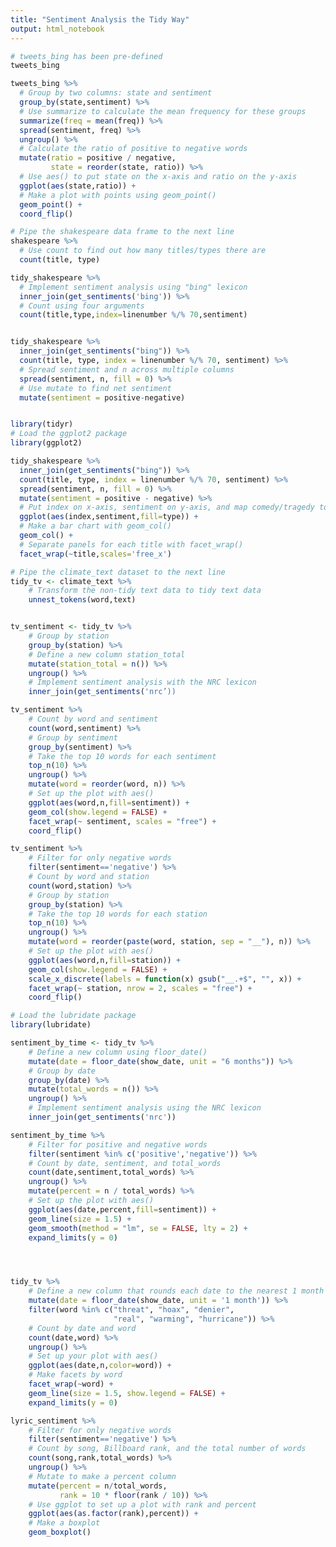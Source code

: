 ```yaml
---
title: "Sentiment Analysis the Tidy Way"
output: html_notebook
---
```


```r
# tweets_bing has been pre-defined
tweets_bing

tweets_bing %>% 
  # Group by two columns: state and sentiment
  group_by(state,sentiment) %>%
  # Use summarize to calculate the mean frequency for these groups
  summarize(freq = mean(freq)) %>%
  spread(sentiment, freq) %>%
  ungroup() %>%
  # Calculate the ratio of positive to negative words
  mutate(ratio = positive / negative,
         state = reorder(state, ratio)) %>%
  # Use aes() to put state on the x-axis and ratio on the y-axis
  ggplot(aes(state,ratio)) +
  # Make a plot with points using geom_point()
  geom_point() +
  coord_flip()
```

```r
# Pipe the shakespeare data frame to the next line
shakespeare %>% 
  # Use count to find out how many titles/types there are
  count(title, type)
```


```r
tidy_shakespeare %>%
  # Implement sentiment analysis using "bing" lexicon
  inner_join(get_sentiments('bing')) %>%
  # Count using four arguments
  count(title,type,index=linenumber %/% 70,sentiment)


tidy_shakespeare %>%
  inner_join(get_sentiments("bing")) %>%
  count(title, type, index = linenumber %/% 70, sentiment) %>%
  # Spread sentiment and n across multiple columns
  spread(sentiment, n, fill = 0) %>%
  # Use mutate to find net sentiment
  mutate(sentiment = positive-negative)


library(tidyr)
# Load the ggplot2 package
library(ggplot2)

tidy_shakespeare %>%
  inner_join(get_sentiments("bing")) %>%
  count(title, type, index = linenumber %/% 70, sentiment) %>%
  spread(sentiment, n, fill = 0) %>%
  mutate(sentiment = positive - negative) %>%
  # Put index on x-axis, sentiment on y-axis, and map comedy/tragedy to fill
  ggplot(aes(index,sentiment,fill=type)) +
  # Make a bar chart with geom_col()
  geom_col() +
  # Separate panels for each title with facet_wrap()
  facet_wrap(~title,scales='free_x')
```

```r
# Pipe the climate_text dataset to the next line
tidy_tv <- climate_text %>%
    # Transform the non-tidy text data to tidy text data
    unnest_tokens(word,text)


tv_sentiment <- tidy_tv %>% 
    # Group by station
    group_by(station) %>% 
    # Define a new column station_total
    mutate(station_total = n()) %>%
    ungroup() %>%
    # Implement sentiment analysis with the NRC lexicon
    inner_join(get_sentiments('nrc’))

```


```r
tv_sentiment %>%
    # Count by word and sentiment
    count(word,sentiment) %>%
    # Group by sentiment
    group_by(sentiment) %>%
    # Take the top 10 words for each sentiment
    top_n(10) %>%
    ungroup() %>%
    mutate(word = reorder(word, n)) %>%
    # Set up the plot with aes()
    ggplot(aes(word,n,fill=sentiment)) +
    geom_col(show.legend = FALSE) +
    facet_wrap(~ sentiment, scales = "free") +
    coord_flip()

tv_sentiment %>%
    # Filter for only negative words
    filter(sentiment=='negative') %>%
    # Count by word and station
    count(word,station) %>%
    # Group by station
    group_by(station) %>%
    # Take the top 10 words for each station
    top_n(10) %>%
    ungroup() %>%
    mutate(word = reorder(paste(word, station, sep = "__"), n)) %>%
    # Set up the plot with aes()
    ggplot(aes(word,n,fill=station)) +
    geom_col(show.legend = FALSE) +
    scale_x_discrete(labels = function(x) gsub("__.+$", "", x)) +
    facet_wrap(~ station, nrow = 2, scales = "free") +
    coord_flip()
```


```r
# Load the lubridate package
library(lubridate)

sentiment_by_time <- tidy_tv %>%
    # Define a new column using floor_date()
    mutate(date = floor_date(show_date, unit = "6 months")) %>%
    # Group by date
    group_by(date) %>%
    mutate(total_words = n()) %>%
    ungroup() %>%
    # Implement sentiment analysis using the NRC lexicon
    inner_join(get_sentiments('nrc'))

sentiment_by_time %>%
    # Filter for positive and negative words
    filter(sentiment %in% c('positive','negative')) %>%
    # Count by date, sentiment, and total_words
    count(date,sentiment,total_words) %>%
    ungroup() %>%
    mutate(percent = n / total_words) %>%
    # Set up the plot with aes()
    ggplot(aes(date,percent,fill=sentiment)) +
    geom_line(size = 1.5) +
    geom_smooth(method = "lm", se = FALSE, lty = 2) +
    expand_limits(y = 0)




tidy_tv %>%
    # Define a new column that rounds each date to the nearest 1 month
    mutate(date = floor_date(show_date, unit = '1 month')) %>%
    filter(word %in% c("threat", "hoax", "denier",
                       "real", "warming", "hurricane")) %>%
    # Count by date and word
    count(date,word) %>%
    ungroup() %>%
    # Set up your plot with aes()
    ggplot(aes(date,n,color=word)) +
    # Make facets by word
    facet_wrap(~word) +
    geom_line(size = 1.5, show.legend = FALSE) +
    expand_limits(y = 0)
```


```r
lyric_sentiment %>%
    # Filter for only negative words
    filter(sentiment=='negative') %>%
    # Count by song, Billboard rank, and the total number of words
    count(song,rank,total_words) %>%
    ungroup() %>%
    # Mutate to make a percent column
    mutate(percent = n/total_words,
           rank = 10 * floor(rank / 10)) %>%
    # Use ggplot to set up a plot with rank and percent
    ggplot(aes(as.factor(rank),percent)) +
    # Make a boxplot
    geom_boxplot()
```

